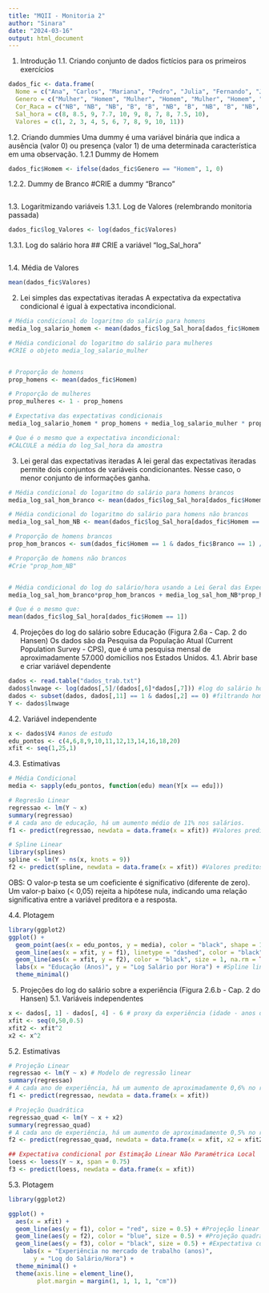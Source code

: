 ---
title: "MQII - Monitoria 2"
author: "Sinara"
date: "2024-03-16"
output: html_document
---

1. Introdução
  1.1. Criando conjunto de dados fictícios para os primeiros exercícios
```{r}
dados_fic <- data.frame(
  Nome = c("Ana", "Carlos", "Mariana", "Pedro", "Julia", "Fernando", "Jamile", "Maria", "Tiago", "Josias", "Marcos"),
  Genero = c("Mulher", "Homem", "Mulher", "Homem", "Mulher", "Homem", "Mulher", "Mulher", "Homem", "Homem", "Homem"),
  Cor_Raca = c("NB", "NB", "NB", "B", "B", "NB", "B", "NB", "B", "NB", "B"), #Dado que "B" == Branco e "NB" é não branco
  Sal_hora = c(8, 8.5, 9, 7.7, 10, 9, 8, 7, 8, 7.5, 10),
  Valores = c(1, 2, 3, 4, 5, 6, 7, 8, 9, 10, 11))
```

  1.2. Criando dummies
Uma dummy é uma variável binária que indica a ausência (valor 0) ou presença (valor 1) de uma determinada característica em uma observação.
   1.2.1 Dummy de Homem
```{r}
dados_fic$Homem <- ifelse(dados_fic$Genero == "Homem", 1, 0)
```

   1.2.2. Dummy de Branco
#CRIE a dummy "Branco"
```{r}

```

  1.3. Logaritmizando variáveis
   1.3.1. Log de Valores (relembrando monitoria passada)
```{r}
dados_fic$log_Valores <- log(dados_fic$Valores)
```

  1.3.1. Log do salário hora
## CRIE a variável “log_Sal_hora”
```{r}

```

  1.4. Média de Valores
```{r}
mean(dados_fic$Valores)
```
  
2. Lei simples das expectativas iteradas
A expectativa da expectativa condicional é igual à expectativa incondicional.
```{r}
# Média condicional do logaritmo do salário para homens
media_log_salario_homem <- mean(dados_fic$log_Sal_hora[dados_fic$Homem == 1])

# Média condicional do logaritmo do salário para mulheres
#CRIE o objeto media_log_salario_mulher


# Proporção de homens
prop_homens <- mean(dados_fic$Homem)

# Proporção de mulheres
prop_mulheres <- 1 - prop_homens

# Expectativa das expectativas condicionais
media_log_salario_homem * prop_homens + media_log_salario_mulher * prop_mulheres

# Que é o mesmo que a expectativa incondicional:
#CALCULE a média do log_Sal_hora da amostra

```


3. Lei geral das expectativas iteradas
A lei geral das expectativas iteradas permite dois conjuntos de variáveis condicionantes. Nesse caso, o menor conjunto de informações ganha.
```{r}
# Média condicional do logaritmo do salário para homens brancos
media_log_sal_hom_branco <- mean(dados_fic$log_Sal_hora[dados_fic$Homem == 1 & dados_fic$Branco == 1])

# Média condicional do logaritmo do salário para homens não brancos
media_log_sal_hom_NB <- mean(dados_fic$log_Sal_hora[dados_fic$Homem == 1 & dados_fic$Branco == 0])

# Proporção de homens brancos
prop_hom_brancos <- sum(dados_fic$Homem == 1 & dados_fic$Branco == 1) / sum(dados_fic$Homem == 1)

# Proporção de homens não brancos
#Crie "prop_hom_NB"


# Média condicional do log do salário/hora usando a Lei Geral das Expectativas Iteradas
media_log_sal_hom_branco*prop_hom_brancos + media_log_sal_hom_NB*prop_hom_NB

# Que é o mesmo que:
mean(dados_fic$log_Sal_hora[dados_fic$Homem == 1])
```


4. Projeções do log do salário sobre Educação (Figura 2.6a - Cap. 2 do Hansen)
Os dados são da Pesquisa da População Atual (Current Population Survey - CPS), que é uma pesquisa mensal de aproximadamente 57.000 domicílios nos Estados Unidos.
  4.1. Abrir base e criar variável dependente
```{r}
dados <- read.table("dados_trab.txt")
dados$lnwage <- log(dados[,5]/(dados[,6]*dados[,7])) #log do salário hora
dados <- subset(dados, dados[,11] == 1 & dados[,2] == 0) #filtrando homens & brancos
Y <- dados$lnwage
```

  4.2. Variável independente
```{r}
x <- dados$V4 #anos de estudo
edu_pontos <- c(4,6,8,9,10,11,12,13,14,16,18,20)
xfit <- seq(1,25,1) 
```

  4.3. Estimativas
```{r}
# Média Condicional
media <- sapply(edu_pontos, function(edu) mean(Y[x == edu]))

# Regresão Linear
regressao <- lm(Y ~ x)
summary(regressao)
# A cada ano de educação, há um aumento médio de 11% nos salários.
f1 <- predict(regressao, newdata = data.frame(x = xfit)) #Valores preditos

# Spline Linear
library(splines)
spline <- lm(Y ~ ns(x, knots = 9))
f2 <- predict(spline, newdata = data.frame(x = xfit)) #Valores preditos
```
OBS: O valor-p testa se um coeficiente é significativo (diferente de zero). Um valor-p baixo (< 0,05) rejeita a hipótese nula, indicando uma relação significativa entre a variável preditora e a resposta.
  
  4.4. Plotagem
```{r}
library(ggplot2)
ggplot() +
  geom_point(aes(x = edu_pontos, y = media), color = "black", shape = 19, size = 3, na.rm = TRUE) + #Média condicional
  geom_line(aes(x = xfit, y = f1), linetype = "dashed", color = "black", size = 1, na.rm = TRUE) + #Projeção linear
  geom_line(aes(x = xfit, y = f2), color = "black", size = 1, na.rm = TRUE) +
  labs(x = "Educação (Anos)", y = "Log Salário por Hora") + #Spline linear
  theme_minimal()
```


5. Projeções do log do salário sobre a experiência (Figura 2.6.b - Cap. 2 do Hansen)
  5.1. Variáveis independentes
```{r}
x <- dados[, 1] - dados[, 4] - 6 # proxy da experiência (idade - anos de estudo - 6)
xfit <- seq(0,50,0.5)
xfit2 <- xfit^2
x2 <- x^2
```

  5.2. Estimativas
```{r}
# Projeção Linear
regressao <- lm(Y ~ x) # Modelo de regressão linear
summary(regressao)
# A cada ano de experiência, há um aumento de aproximadamente 0,6% no rendimento
f1 <- predict(regressao, newdata = data.frame(x = xfit))

# Projeção Quadrática
regressao_quad <- lm(Y ~ x + x2)
summary(regressao_quad)
# A cada ano de experiência, há um aumento de aproximadamente 0,5% no rendimento mas há um redução correspondente à experiência quadrada.
f2 <- predict(regressao_quad, newdata = data.frame(x = xfit, x2 = xfit2))

## Expectativa condicional por Estimação Linear Não Paramétrica Local
loess <- loess(Y ~ x, span = 0.75)
f3 <- predict(loess, newdata = data.frame(x = xfit))
```

  5.3. Plotagem
```{r}
library(ggplot2)

ggplot() +
  aes(x = xfit) +
  geom_line(aes(y = f1), color = "red", size = 0.5) + #Projeção linear
  geom_line(aes(y = f2), color = "blue", size = 0.5) + #Projeção quadrática
  geom_line(aes(y = f3), color = "black", size = 0.5) + #Expectativa condicional
    labs(x = "Experiência no mercado de trabalho (anos)",
       y = "Log do Salário/Hora") +
  theme_minimal() +
  theme(axis.line = element_line(),
        plot.margin = margin(1, 1, 1, 1, "cm"))
```